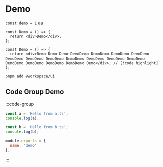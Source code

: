 # Demo

`const demo = 1` aa

```tsx:demo.tsx
const Demo = () => {
  return <div>Demo</div>;
};
```

```tsx
const Demo = () => {
  return <div>Demo Demo Demo DemoDemo DemoDemo DemoDemo DemoDemo DemoDemo DemoDemo DemoDemo DemoDemo DemoDemo DemoDemo DemoDemo DemoDemo DemoDemo DemoDemo DemoDemo Demo</div>; // [!code highlight]
};
```

```sh
pnpm add @workspace/ui
```

## Code Group Demo

:::code-group

```ts:a.ts
const a = 'Hello from a.ts';
console.log(a);
```

```ts:b.ts
const b = 'Hello from b.ts';
console.log(b);
```

```js:config.js
module.exports = {
  name: 'demo'
};
```

:::